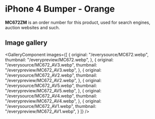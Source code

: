 
# iPhone 4 Bumper - Orange

<Callout type='info' emoji='👉🏻'>**MC672ZM** is an order number for this product, used for search engines, auction websites and such.</Callout>

## Image gallery

<GalleryComponent
    images={[
      {
        original: "/everysource/MC672.webp",
        thumbnail: "/everypreview/MC672.webp",
      },
      {
        original: "/everysource/MC672_AV3.webp",
        thumbnail: "/everypreview/MC672_AV3.webp",
      },
      {
        original: "/everysource/MC672_AV2.webp",
        thumbnail: "/everypreview/MC672_AV2.webp",
      },
      {
        original: "/everysource/MC672_AV5.webp",
        thumbnail: "/everypreview/MC672_AV5.webp",
      },
      {
        original: "/everysource/MC672_AV4.webp",
        thumbnail: "/everypreview/MC672_AV4.webp",
      },
      {
        original: "/everysource/MC672_AV1.webp",
        thumbnail: "/everypreview/MC672_AV1.webp",
      }
    ]}
  />
